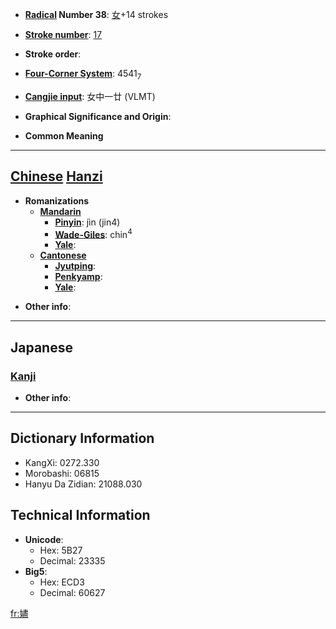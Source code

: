 * '''[[Wiktionary:Chinese radical index| Radical]] Number 38''': [[Wiktionary:Chinese radical index 女|女]]+14 strokes

* '''[[Wiktionary:Chinese total strokes index|Stroke number]]''': [[Wiktionary:Chinese total strokes index 17|17]]

* '''Stroke order''': 

* '''[[Wiktionary:Chinese four corner index|Four-Corner System]]''': 4541<sub>7</sub>

* '''[[Wiktionary:Chinese Cangjie index|Cangjie input]]''': 女中一廿 (VLMT)

* '''Graphical Significance and Origin''': 

* '''Common Meaning'''

----

== [[Chinese]] [[Hanzi]] ==

* '''Romanizations'''
** '''[[Mandarin]]'''
*** '''[[Pinyin]]''': jìn (jin4)
*** '''[[Wade-Giles]]''': chin<sup>4</sup>
*** '''[[Yale]]''': 
** '''[[Cantonese]]'''
*** '''[[Jyutping]]''':
*** '''[[Penkyamp]]''': 
*** '''[[Yale]]''': 

* '''Other info''': 

----

==Japanese==
===[[Kanji]]===
{{kanji|on readings=[[しん]] (shin), [[じん]] (jin)|kun readings=}}

* '''Other info''':  

----

== Dictionary Information ==

* KangXi: 0272.330
* Morobashi: 06815
* Hanyu Da Zidian: 21088.030

== Technical Information ==

* '''Unicode''':
** Hex: 5B27
** Decimal: 23335
* '''Big5''':
** Hex: ECD3
** Decimal: 60627

[[fr:嬧]]